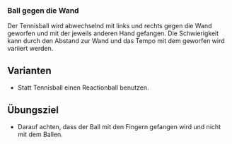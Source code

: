 ### Ball gegen die Wand

Der Tennisball wird abwechselnd mit links und rechts gegen die Wand geworfen und mit der jeweils anderen Hand gefangen.  Die Schwierigkeit kann durch den Abstand zur Wand und das Tempo mit dem geworfen wird variiert werden.

:::{.callout-tip}
## Varianten
- Statt Tennisball einen Reactionball benutzen.
:::

:::{.callout-important}
## Übungsziel

- Darauf achten, dass der Ball mit den Fingern gefangen wird und nicht mit dem Ballen.
:::

